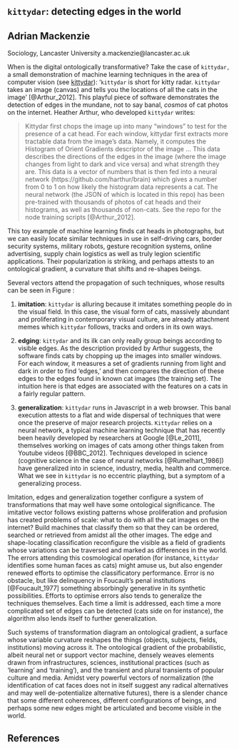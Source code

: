 
## `kittydar`: detecting edges in the world


## Adrian Mackenzie

Sociology, Lancaster University
a.mackenzie@lancaster.ac.uk

When is the digital ontologically transformative? Take the case of `kittydar,` a small demonstration of machine learning techniques in the area of computer vision (see [kittydar](http://harthur.github.io/kittydar)): '`kittydar` is short for kitty radar. `kittydar` takes an image (canvas) and tells you the locations of all the cats in the image' [@Arthur_2012]. This playful piece of software demonstrates the detection of edges in the mundane, not to say banal, _cosmos_ of cat photos on the internet. Heather Arthur, who developed `kittydar` writes:

>Kittydar first chops the image up into many “windows” to test for the presence of a cat head. For each window, kittydar first extracts more tractable data from the image's data. Namely, it computes the Histogram of Orient Gradients descriptor of the image ... This data describes the directions of the edges in the image (where the image changes from light to dark and vice versa) and what strength they are. This data is a vector of numbers that is then fed into a neural network (https://github.com/harthur/brain) which gives a number from 0 to 1 on how likely the histogram data represents a cat. The neural network (the JSON of which is located in this repo) has been pre-trained with thousands of photos of cat heads and their histograms, as well as thousands of non-cats. See the repo for the node training scripts [@Arthur_2012].

This toy example of machine learning finds cat heads in photographs, but  we can easily locate similar techniques in use in self-driving cars, border security systems, military robots, gesture recognition systems, online advertising, supply chain logistics as well as truly legion scientific applications. Their popularization is striking, and perhaps attests to an ontological gradient, a curvature that shifts and re-shapes beings. 

\begin{figure}
  \centering
      \includegraphics[width=0.9\textwidth]{figure/kittydar.png}
        \caption{`kittydar` detected cat faces}
  \label{fig:kittydar}
\end{figure}

Several vectors attend the propagation of such techniques, whose results can be seen in Figure \ref{fig:kittydar}:

1. **imitation**: `kittydar` is alluring because it imitates something people do in the visual field. In this case, the visual form of cats, massively abundant and proliferating in contemporary visual culture, are already  attachment memes which `kittydar` follows, tracks and orders in its own ways. 

2. **edging**: `kittydar` and its ilk can only really group beings according to visible edges. As the description provided by Arthur suggests, the software finds cats by chopping up the images into smaller windows. For each window, it measures a set of gradients running from  light and dark in order to find 'edges,' and then compares the direction of these edges to the edges found in known cat images (the training set). The intuition here is that edges are associated with the features on a cats in a fairly regular pattern. 

3. **generalization**:  `kittydar` runs in Javascript in a web browser. This banal execution attests to  a flat and wide dispersal of techniques that were once the preserve of major research projects. `Kittydar` relies on a neural network, a typical machine learning technique that has recently been heavily developed by researchers at Google [@Le_2011], themselves working on images of cats among other things taken from Youtube videos [@BBC_2012]. Techniques developed in science (cognitive science in the case of neural networks [@Rumelhart_1986]) have generalized into in science, industry, media, health and commerce. What we see in `kittydar` is no eccentric plaything, but a symptom of a generalizing process.


Imitation, edges and  generalization together configure a system of transformations that may well have some ontological significance. The imitative vector follows existing patterns whose proliferation and profusion has created problems of scale: what to do with all the cat images on the internet? Build machines that classify them so that they can be ordered, searched or retrieved from amidst all the other images. The edge and shape-locating classification reconfigure the visible as a field of gradients whose variations can be traversed and marked as differences in the world. The errors attending this cosmological operation (for instance, `kittydar` identifies some human faces as cats) might amuse us, but also engender renewed efforts to optimise the classificatory performance.  Error is no obstacle, but like delinquency in Foucault's penal institutions [@Foucault_1977] something absorbingly generative in its synthetic possibilities. Efforts to optimise errors also tends to generalize the techniques themselves. Each time a limit is addressed, each time a more complicated set of edges can be detected (cats side on for instance), the algorithm also lends itself to further generalization.

Such systems of transformation diagram an ontological gradient, a surface whose variable curvature reshapes the things (objects, subjects, fields, institutions) moving across it. The ontological gradient of the probabilistic, albeit neural net or support vector machine, densely weaves elements drawn from infrastructures, sciences, institutional practices (such as 'learning' and 'training'), and the transient and plural transients of popular culture and media. Amidst very powerful vectors of normalization (the identification of cat faces does not in itself suggest any radical alternatives and may well de-potentialize alternative futures), there is a slender chance that some different coherences, different configurations of beings, and perhaps some new edges might be articulated and become visible in the world. 

## References
